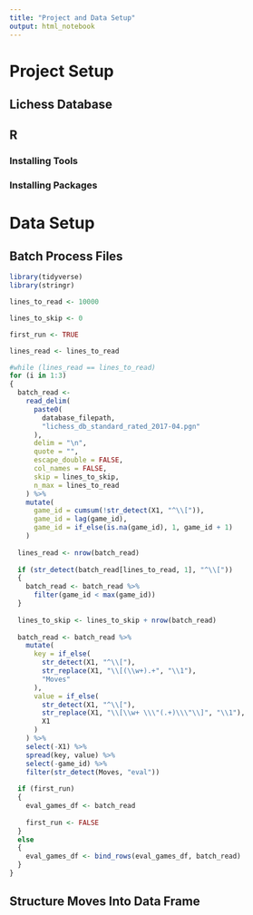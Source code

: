 ```yaml
---
title: "Project and Data Setup"
output: html_notebook
---
```


# Project Setup

## Lichess Database

## R

### Installing Tools

### Installing Packages


# Data Setup

## Batch Process Files

```r


library(tidyverse)
library(stringr)

lines_to_read <- 10000

lines_to_skip <- 0

first_run <- TRUE

lines_read <- lines_to_read

#while (lines_read == lines_to_read)
for (i in 1:3)
{
  batch_read <-
    read_delim(
      paste0(
        database_filepath,
        "lichess_db_standard_rated_2017-04.pgn"
      ),
      delim = "\n",
      quote = "",
      escape_double = FALSE,
      col_names = FALSE,
      skip = lines_to_skip,
      n_max = lines_to_read
    ) %>%
    mutate(
      game_id = cumsum(!str_detect(X1, "^\\[")),
      game_id = lag(game_id),
      game_id = if_else(is.na(game_id), 1, game_id + 1)
    )
  
  lines_read <- nrow(batch_read)
  
  if (str_detect(batch_read[lines_to_read, 1], "^\\["))
  {
    batch_read <- batch_read %>%
      filter(game_id < max(game_id))
  }
  
  lines_to_skip <- lines_to_skip + nrow(batch_read)
  
  batch_read <- batch_read %>%
    mutate(
      key = if_else(
        str_detect(X1, "^\\["),
        str_replace(X1, "\\[(\\w+).+", "\\1"),
        "Moves"
      ),
      value = if_else(
        str_detect(X1, "^\\["),
        str_replace(X1, "\\[\\w+ \\\"(.+)\\\"\\]", "\\1"),
        X1
      )
    ) %>%
    select(-X1) %>%
    spread(key, value) %>%
    select(-game_id) %>%
    filter(str_detect(Moves, "eval"))
  
  if (first_run)
  {
    eval_games_df <- batch_read
    
    first_run <- FALSE
  }
  else
  {
    eval_games_df <- bind_rows(eval_games_df, batch_read)
  }
}
```


## Structure Moves Into Data Frame









